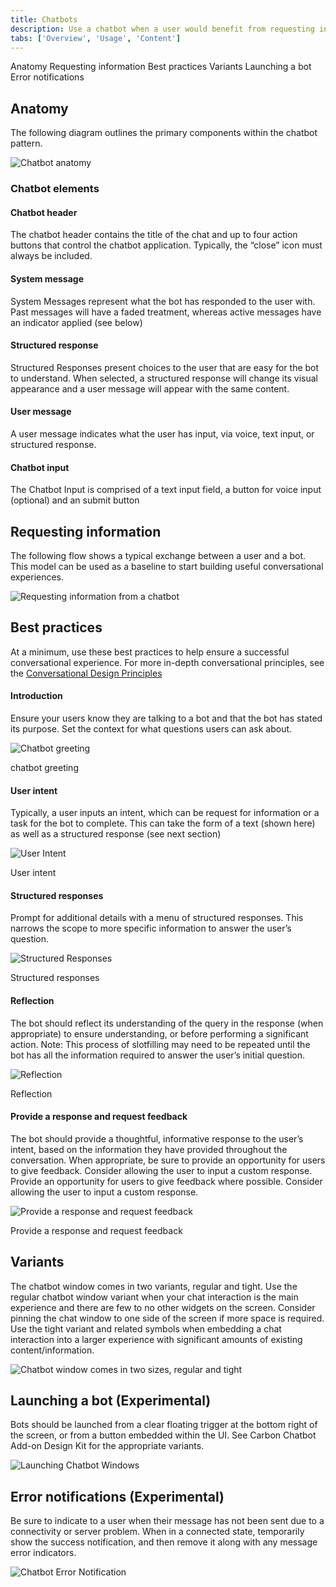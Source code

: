 ```yaml
---
title: Chatbots
description: Use a chatbot when a user would benefit from requesting information on-demand with natural language. They should receive a useful and trustworthy response related to their question or task.
tabs: ['Overview', 'Usage', 'Content']
---
```


<AnchorLinks>

<AnchorLink>Anatomy</AnchorLink>
<AnchorLink>Requesting information</AnchorLink>
<AnchorLink>Best practices</AnchorLink>
<AnchorLink>Variants</AnchorLink>
<AnchorLink>Launching a bot</AnchorLink>
<AnchorLink>Error notifications</AnchorLink>

</AnchorLinks>

## Anatomy

The following diagram outlines the primary components within the chatbot pattern.

![Chatbot anatomy](images/chatbot-4.png)

### Chatbot elements

#### Chatbot header

The chatbot header contains the title of the chat and up to four action buttons that control the chatbot application. Typically, the “close” icon must always be included.

#### System message

System Messages represent what the bot has responded to the user with. Past messages will have a faded treatment, whereas active messages have an indicator applied (see below)

#### Structured response

Structured Responses present choices to the user that are easy for the bot to understand. When selected, a structured response will change its visual appearance and a user message will appear with the same content.

#### User message

A user message indicates what the user has input, via voice, text input, or structured response.

#### Chatbot input

The Chatbot Input is comprised of a text input field, a button for voice input (optional) and an submit button

## Requesting information

The following flow shows a typical exchange between a user and a bot. This model can be used as a baseline to start building useful conversational experiences.

![Requesting information from a chatbot](images/chatbot-1.png)

## Best practices

At a minimum, use these best practices to help ensure a successful conversational experience. For more in-depth conversational principles, see the [Conversational Design Principles](content#conversation-design-principles-for-bots)

#### Introduction

Ensure your users know they are talking to a bot and that the bot has stated its purpose. Set the context for what questions users can ask about.

![Chatbot greeting](images/chatbot-7.png)

<Caption>chatbot greeting</Caption>

#### User intent

Typically, a user inputs an intent, which can be request for information or a task for the bot to complete. This can take the form of a text (shown here) as well as a structured response (see next section)

![User Intent](images/chatbot-8.png)

<Caption>User intent</Caption>

#### Structured responses

Prompt for additional details with a menu of structured responses. This narrows the scope to more specific information to answer the user’s question.

![Structured Responses](images/chatbot-9.png)

<Caption>Structured responses</Caption>

#### Reflection

The bot should reflect its understanding of the query in the response (when appropriate) to ensure understanding, or before performing a significant action. Note: This process of slotfilling may need to be repeated until the bot has all the information required to answer the user’s initial question.

![Reflection](images/chatbot-10.png)

<Caption>Reflection</Caption>

#### Provide a response and request feedback

The bot should provide a thoughtful, informative response to the user’s intent, based on the information they have provided throughout the conversation. When appropriate, be sure to provide an opportunity for users to give feedback. Consider allowing the user to input a custom response. Provide an opportunity for users to give feedback where possible. Consider allowing the user to input a custom response.

![Provide a response and request feedback](images/chatbot-11.png)

<Caption>Provide a response and request feedback</Caption>

## Variants

The chatbot window comes in two variants, regular and tight. Use the regular chatbot window variant when your chat interaction is the main experience and there are few to no other widgets on the screen. Consider pinning the chat window to one side of the screen if more space is required. Use the tight variant and related symbols when embedding a chat interaction into a larger experience with significant amounts of existing content/information.

![Chatbot window comes in two sizes, regular and tight](images/chatbot-2.png)

## Launching a bot (Experimental)

Bots should be launched from a clear floating trigger at the bottom right of the screen, or from a button embedded within the UI. See Carbon Chatbot Add-on Design Kit for the appropriate variants.

![Launching Chatbot Windows](images/chatbot-5.png)

## Error notifications (Experimental)

Be sure to indicate to a user when their message has not been sent due to a connectivity or server problem. When in a connected state, temporarily show the success notification, and then remove it along with any message error indicators.

![Chatbot Error Notification](images/chatbot-6.png)

